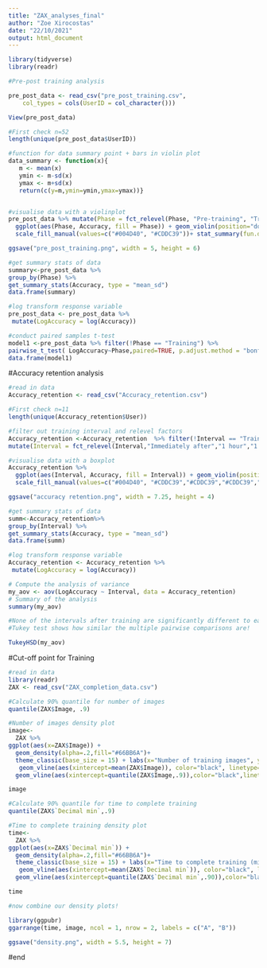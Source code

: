 ---
title: "ZAX_analyses_final"
author: "Zoe Xirocostas"
date: "22/10/2021"
output: html_document
---

```{r}
library(tidyverse)
library(readr)

#Pre-post training analysis

pre_post_data <- read_csv("pre_post_training.csv", 
    col_types = cols(UserID = col_character()))

View(pre_post_data)

#First check n=52
length(unique(pre_post_data$UserID))
```
```{r}
#function for data summary point + bars in violin plot
data_summary <- function(x){
   m <- mean(x)
   ymin <- m-sd(x)
   ymax <- m+sd(x)
   return(c(y=m,ymin=ymin,ymax=ymax))}


#visualise data with a violinplot
pre_post_data %>% mutate(Phase = fct_relevel(Phase, "Pre-training", "Training", "Post-training")) %>% filter(!Phase == "Training") %>% 
  ggplot(aes(Phase, Accuracy, fill = Phase)) + geom_violin(position="dodge", alpha = .5) + theme_classic(base_size = 20) + ylab("Average accuracy (%)") + theme(legend.position ="none")+
  scale_fill_manual(values=c("#004D40", "#CDDC39"))+ stat_summary(fun.data=data_summary)

ggsave("pre_post_training.png", width = 5, height = 6)
```
```{r}
#get summary stats of data
summary<-pre_post_data %>%
group_by(Phase) %>%
get_summary_stats(Accuracy, type = "mean_sd")
data.frame(summary)

```
```{r}
#log transform response variable
pre_post_data <- pre_post_data %>%
 mutate(LogAccuracy = log(Accuracy))

#conduct paired samples t-test
model1 <-pre_post_data %>% filter(!Phase == "Training") %>% 
pairwise_t_test( LogAccuracy~Phase,paired=TRUE, p.adjust.method = "bonferroni" ) 
data.frame(model1)

```

#Accuracy retention analysis
```{r}
#read in data
Accuracy_retention <- read_csv("Accuracy_retention.csv")

#First check n=11
length(unique(Accuracy_retention$User))

```
```{r}
#filter out training interval and relevel factors
Accuracy_retention <-Accuracy_retention  %>% filter(!Interval == "Training") %>% 
mutate(Interval = fct_relevel(Interval,"Immediately after","1 hour","1 day","1 week","1 month","3 months"))

#visualise data with a boxplot
Accuracy_retention %>%
  ggplot(aes(Interval, Accuracy, fill = Interval)) + geom_violin(position="dodge", alpha = .5) + theme_classic(base_size = 20) + ylab("Average accuracy (%)")+ xlab("Time since initial training") + theme(legend.position ="none")+ stat_summary(fun.data=data_summary)+
  scale_fill_manual(values=c("#004D40", "#CDDC39","#CDDC39","#CDDC39","#CDDC39","#CDDC39")) + scale_x_discrete(labels = wrap_format(10))

ggsave("accuracy retention.png", width = 7.25, height = 4)
```
```{r}
#get summary stats of data
summ<-Accuracy_retention%>%
group_by(Interval) %>%
get_summary_stats(Accuracy, type = "mean_sd")
data.frame(summ)
```

```{r}
#log transform response variable
Accuracy_retention <- Accuracy_retention %>%
 mutate(LogAccuracy = log(Accuracy))

# Compute the analysis of variance
my_aov <- aov(LogAccuracy ~ Interval, data = Accuracy_retention)
# Summary of the analysis
summary(my_aov)

#None of the intervals after training are significantly different to each other!
#Tukey test shows how similar the multiple pairwise comparisons are!

TukeyHSD(my_aov)

```

#Cut-off point for Training

```{r}
#read in data
library(readr)
ZAX <- read_csv("ZAX_completion_data.csv")

#Calculate 90% quantile for number of images
quantile(ZAX$Image, .9)
```
```{r}
#Number of images density plot
image<- 
  ZAX %>% 
ggplot(aes(x=ZAX$Image)) + 
  geom_density(alpha=.2,fill="#66BB6A")+
  theme_classic(base_size = 15) + labs(x="Number of training images", y="Proportion of participants") +
   geom_vline(aes(xintercept=mean(ZAX$Image)), color="black", linetype="solid", size=1)+
  geom_vline(aes(xintercept=quantile(ZAX$Image,.9)),color="black",linetype="dashed", size=1)

image
```
```{r}
#Calculate 90% quantile for time to complete training
quantile(ZAX$`Decimal min`,.9)
```
```{r}

#Time to complete training density plot
time<- 
  ZAX %>% 
ggplot(aes(x=ZAX$`Decimal min`)) + 
  geom_density(alpha=.2,fill="#66BB6A")+
  theme_classic(base_size = 15) + labs(x="Time to complete training (minutes)", y="Proportion of participants") +
   geom_vline(aes(xintercept=mean(ZAX$`Decimal min`)), color="black", linetype="solid", size=1)+
  geom_vline(aes(xintercept=quantile(ZAX$`Decimal min`,.90)),color="black",linetype="dashed", size=1)

time
```
```{r}
#now combine our density plots!

library(ggpubr)
ggarrange(time, image, ncol = 1, nrow = 2, labels = c("A", "B"))

ggsave("density.png", width = 5.5, height = 7)
```
#end

